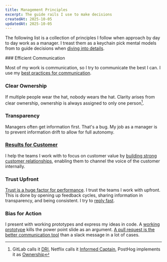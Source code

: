 ```yaml
---
title: Management Principles
excerpt: The guide rails I use to make decisions
createdAt: 2025-10-05
updatedAt: 2025-10-05
---
```


The following list is a collection of principles I follow when approach by day to day work as a manager. I treast them as a keychain pick mental models from to guide decisions when [diving into details](https://youtu.be/ME1qIEG3fpw).

<div className="grid grid-cols-1 md:grid-cols-2 gap-4">

<div>
### Efficient Communication

Most of my work is communication, so I try to communicate the best I can. I use my [best practices for communication](/blog/async).

</div>

<div>

### Clear Ownership

If multiple people wear the hat, nobody wears the hat. Clarity arises from clear ownership, ownership is always assigned to only one person[^1].

</div>

<div>

### Transparency

Managers often get information first. That's a bug. My job as a manager is to prevent information drift to allow for full autonomy.

</div>

<div>

### [Results for Customer](https://handbook.gitlab.com/handbook/values/#results)

I help the teams I work with to focus on customer value by [building strong customer relationships](https://posthog.com/handbook/cs-and-onboarding/customer-success), enabling them to channel the voice of the customer internally.

</div>

<div>

### Trust Upfront

[Trust is a huge factor for performance](https://handbook.gitlab.com/handbook/leadership/coaching/#the-return-on-trust). I trust the teams I work with upfront. This is done by opening up feedback cycles, sharing information in transparency, and being consistent. I try to [reply fast](https://mxstbr.com/notes/feedback#fast-responses-signal-a-higher-chance-of-success).

</div>

<div>

### Bias for Action

I present with working prototypes and express my ideas in code. A [working prototype](https://handbook.gitlab.com/handbook/values/#iteration) kills the power point slide as an argument. [A pull request is the better communication tool](https://posthog.com/handbook/company/communication#everything-starts-with-a-pull-request) than a slack message in a lot of cases.

</div>

</div>

[^1]: GitLab calls it [DRI](https://handbook.gitlab.com/handbook/people-group/directly-responsible-individuals/), Netflix calls it [Informed Captain](https://jobs.netflix.com/culture), PostHog implements it as [Ownership](https://posthog.com/handbook/company/fuzzy-ownership#figuring-out-who-owns-a-thing-at-posthog)
